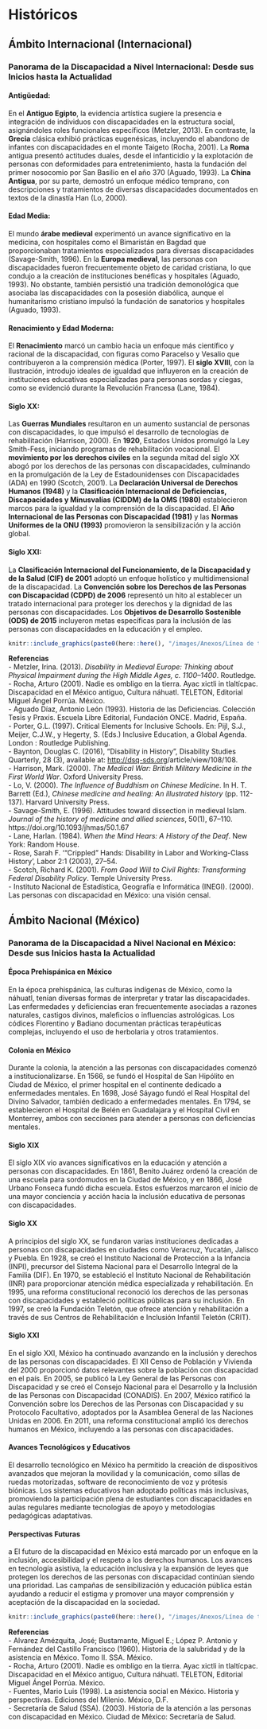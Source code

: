 # Históricos {.unnumbered}

## Ámbito Internacional (Internacional) {-} 

### Panorama de la Discapacidad a Nivel Internacional: Desde sus Inicios hasta la Actualidad {-} 


#### **Antigüedad:** {-}

En el **Antiguo Egipto**, la evidencia artística sugiere la presencia e integración de individuos con discapacidades en la estructura social, asignándoles roles funcionales específicos (Metzler, 2013). En contraste, la **Grecia** clásica exhibió prácticas eugenésicas, incluyendo el abandono de infantes con discapacidades en el monte Taigeto (Rocha, 2001). La **Roma** antigua presentó actitudes duales, desde el infanticidio y la explotación de personas con deformidades para entretenimiento, hasta la fundación del primer nosocomio por San Basilio en el año 370 (Aguado, 1993). La **China Antigua**, por su parte, demostró un enfoque médico temprano, con descripciones y tratamientos de diversas discapacidades documentados en textos de la dinastía Han (Lo, 2000).

#### **Edad Media:** {-}

El mundo **árabe medieval** experimentó un avance significativo en la medicina, con hospitales como el Bimaristán en Bagdad que proporcionaban tratamientos especializados para diversas discapacidades (Savage-Smith, 1996). En la **Europa medieval**, las personas con discapacidades fueron frecuentemente objeto de caridad cristiana, lo que condujo a la creación de instituciones benéficas y hospitales (Aguado, 1993). No obstante, también persistió una tradición demonológica que asociaba las discapacidades con la posesión diabólica, aunque el humanitarismo cristiano impulsó la fundación de sanatorios y hospitales (Aguado, 1993).

#### **Renacimiento y Edad Moderna:** {-}

El **Renacimiento** marcó un cambio hacia un enfoque más científico y racional de la discapacidad, con figuras como Paracelso y Vesalio que contribuyeron a la comprensión médica (Porter, 1997). El **siglo XVIII**, con la Ilustración, introdujo ideales de igualdad que influyeron en la creación de instituciones educativas especializadas para personas sordas y ciegas, como se evidenció durante la Revolución Francesa (Lane, 1984).

#### **Siglo XX:** {-}

Las **Guerras Mundiales** resultaron en un aumento sustancial de personas con discapacidades, lo que impulsó el desarrollo de tecnologías de rehabilitación (Harrison, 2000). En **1920**, Estados Unidos promulgó la Ley Smith-Fess, iniciando programas de rehabilitación vocacional. El **movimiento por los derechos civiles** en la segunda mitad del siglo XX abogó por los derechos de las personas con discapacidades, culminando en la promulgación de la Ley de Estadounidenses con Discapacidades (ADA) en 1990 (Scotch, 2001). La **Declaración Universal de Derechos Humanos (1948)** y la **Clasificación Internacional de Deficiencias, Discapacidades y Minusvalías (CIDDM) de la OMS (1980)** establecieron marcos para la igualdad y la comprensión de la discapacidad. El **Año Internacional de las Personas con Discapacidad (1981)** y las **Normas Uniformes de la ONU (1993)** promovieron la sensibilización y la acción global.

#### **Siglo XXI:** {-}

La **Clasificación Internacional del Funcionamiento, de la Discapacidad y de la Salud (CIF) de 2001** adoptó un enfoque holístico y multidimensional de la discapacidad. La **Convención sobre los Derechos de las Personas con Discapacidad (CDPD) de 2006** representó un hito al establecer un tratado internacional para proteger los derechos y la dignidad de las personas con discapacidades. Los **Objetivos de Desarrollo Sostenible (ODS) de 2015** incluyeron metas específicas para la inclusión de las personas con discapacidades en la educación y el empleo.


<a href="/images/Anexos/L%C3%ADnea%20de%20tiempo%20sobre%20discapacidad%20(Internacional).png" data-lightbox="image-10" data-title="linea_tiempo_1">
```r
knitr::include_graphics(paste0(here::here(), "/images/Anexos/Línea de tiempo sobre discapacidad (Internacional).png"))
```
</a>

**Referencias**   
- Metzler, Irina. (2013). *Disability in Medieval Europe: Thinking about Physical Impairment during the High Middle Ages, c. 1100–1400*. Routledge.   
- Rocha, Arturo (2001). Nadie es ombligo en la tierra. Ayac xictli in tlaltícpac. Discapacidad en el México antiguo, Cultura náhuatl. TELETON, Editorial Miguel Ángel Porrúa. México.   
- Aguado Díaz, Antonio León (1993). Historia de las Deficiencias. Colección Tesis y Praxis. Escuela Libre Editorial, Fundación ONCE. Madrid, España.  
- Porter, G.L. (1997). Critical Elements for Inclusive Schools. En: Pijl, S.J., Meijer, C.J.W., y Hegerty, S. (Eds.) Inclusive Education, a Global Agenda. London : Routledge Publishing.  
- Baynton, Douglas C. (2016), “Disability in History”, Disability Studies Quarterly, 28 (3), available at: [http://dsq-sds.org](http://dsq-sds.org/)/article/view/108/108.   
- Harrison, Mark. (2000). *The Medical War: British Military Medicine in the First World War*. Oxford University Press.   
- Lo, V. (2000). *The Influence of Buddhism on Chinese Medicine*. In H. T. Barrett (Ed.), *Chinese medicine and healing: An illustrated history* (pp. 112-137). Harvard University Press.   
- Savage-Smith, E. (1996). Attitudes toward dissection in medieval Islam. *Journal of the history of medicine and allied sciences*, 50(1), 67–110. https://doi.org/10.1093/jhmas/50.1.67   
- Lane, Harlan. (1984). *When the Mind Hears: A History of the Deaf*. New York: Random House.   
- Rose, Sarah F. ‘“Crippled” Hands: Disability in Labor and Working-Class History’, Labor 2:1 (2003), 27–54.    
- Scotch, Richard K. (2001). *From Good Will to Civil Rights: Transforming Federal Disability Policy*. Temple University Press.    
- Instituto Nacional de Estadística, Geografía e Informática (INEGI). (2000). Las personas con discapacidad en México: una visión censal.   

##  Ámbito Nacional (México) {-}   

### Panorama de la Discapacidad a Nivel Nacional en México: Desde sus Inicios hasta la Actualidad {-}    

#### Época Prehispánica en México {-}    

En la época prehispánica, las culturas indígenas de México, como la náhuatl, tenían diversas formas de interpretar y tratar las discapacidades. Las enfermedades y deficiencias eran frecuentemente asociadas a razones naturales, castigos divinos, maleficios o influencias astrológicas. Los códices Florentino y Badiano documentan prácticas terapéuticas complejas, incluyendo el uso de herbolaria y otros tratamientos.   

#### Colonia en México {-}  

Durante la colonia, la atención a las personas con discapacidades comenzó a institucionalizarse. En 1566, se fundó el Hospital de San Hipólito en Ciudad de México, el primer hospital en el continente dedicado a enfermedades mentales. En 1698, José Sáyago fundó el Real Hospital del Divino Salvador, también dedicado a enfermedades mentales. En 1794, se establecieron el Hospital de Belén en Guadalajara y el Hospital Civil en Monterrey, ambos con secciones para atender a personas con deficiencias mentales.   
  
#### Siglo XIX {-}  

El siglo XIX vio avances significativos en la educación y atención a personas con discapacidades. En 1861, Benito Juárez ordenó la creación de una escuela para sordomudos en la Ciudad de México, y en 1866, José Urbano Fonseca fundó dicha escuela. Estos esfuerzos marcaron el inicio de una mayor conciencia y acción hacia la inclusión educativa de personas con discapacidades.   

#### Siglo XX {-}  

A principios del siglo XX, se fundaron varias instituciones dedicadas a personas con discapacidades en ciudades como Veracruz, Yucatán, Jalisco y Puebla. En 1928, se creó el Instituto Nacional de Protección a la Infancia (INPI), precursor del Sistema Nacional para el Desarrollo Integral de la Familia (DIF). En 1970, se estableció el Instituto Nacional de Rehabilitación (INR) para proporcionar atención médica especializada y rehabilitación. En 1995, una reforma constitucional reconoció los derechos de las personas con discapacidades y estableció políticas públicas para su inclusión. En 1997, se creó la Fundación Teletón, que ofrece atención y rehabilitación a través de sus Centros de Rehabilitación e Inclusión Infantil Teletón (CRIT).   

#### Siglo XXI {-}  

En el siglo XXI, México ha continuado avanzando en la inclusión y derechos de las personas con discapacidades. El XII Censo de Población y Vivienda del 2000 proporcionó datos relevantes sobre la población con discapacidad en el país. En 2005, se publicó la Ley General de las Personas con Discapacidad y se creó el Consejo Nacional para el Desarrollo y la Inclusión de las Personas con Discapacidad (CONADIS). En 2007, México ratificó la Convención sobre los Derechos de las Personas con Discapacidad y su Protocolo Facultativo, adoptados por la Asamblea General de las Naciones Unidas en 2006. En 2011, una reforma constitucional amplió los derechos humanos en México, incluyendo a las personas con discapacidades.   

#### Avances Tecnológicos y Educativos {-}  

El desarrollo tecnológico en México ha permitido la creación de dispositivos avanzados que mejoran la movilidad y la comunicación, como sillas de ruedas motorizadas, software de reconocimiento de voz y prótesis biónicas. Los sistemas educativos han adoptado políticas más inclusivas, promoviendo la participación plena de estudiantes con discapacidades en aulas regulares mediante tecnologías de apoyo y metodologías pedagógicas adaptativas.   

#### Perspectivas Futuras {-}  
a
El futuro de la discapacidad en México está marcado por un enfoque en la inclusión, accesibilidad y el respeto a los derechos humanos. Los avances en tecnología asistiva, la educación inclusiva y la expansión de leyes que protegen los derechos de las personas con discapacidad continúan siendo una prioridad. Las campañas de sensibilización y educación pública están ayudando a reducir el estigma y promover una mayor comprensión y aceptación de la discapacidad en la sociedad.   

<a href="/images/Anexos/L%C3%ADnea%20de%20tiempo%20sobre%20discapacidad%20(M%C3%A9xico).png" data-lightbox="image-1" data-title="linea_tiempo_2">
```r
knitr::include_graphics(paste0(here::here(), "/images/Anexos/Línea de tiempo sobre discapacidad (México).png"))
```
</a>

**Referencias**   
- Alvarez Amézquita, José; Bustamante, Miguel E.; López P. Antonio y Fernández del Castillo Francisco (1960). Historia de la salubridad y de la asistencia en México. Tomo II. SSA. México.   
- Rocha, Arturo (2001). Nadie es ombligo en la tierra. Ayac xictli in tlaltícpac. Discapacidad en el México antiguo, Cultura náhuatl. TELETON, Editorial Miguel Ángel Porrúa. México.    
- Fuentes, Mario Luis (1998). La asistencia social en México. Historia y perspectivas. Ediciones del
Milenio. México, D.F.   
- Secretaría de Salud (SSA). (2003). Historia de la atención a las personas con discapacidad en México. Ciudad de México: Secretaría de Salud.    

